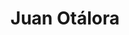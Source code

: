 ---
title: Juan Otálora
description: Ingeniero de Software expuesto a un mundo complejo
template: splash
hero:
  title: ¡Hola! Soy Juan
  tagline: Ingeniero de Software expuesto a un mundo complejo
  actions:
    - text: Sobre mi
      link: /about
    - text: Empieza por aquí
      link: /empieza-aqui/proposito
      variant: minimal
---